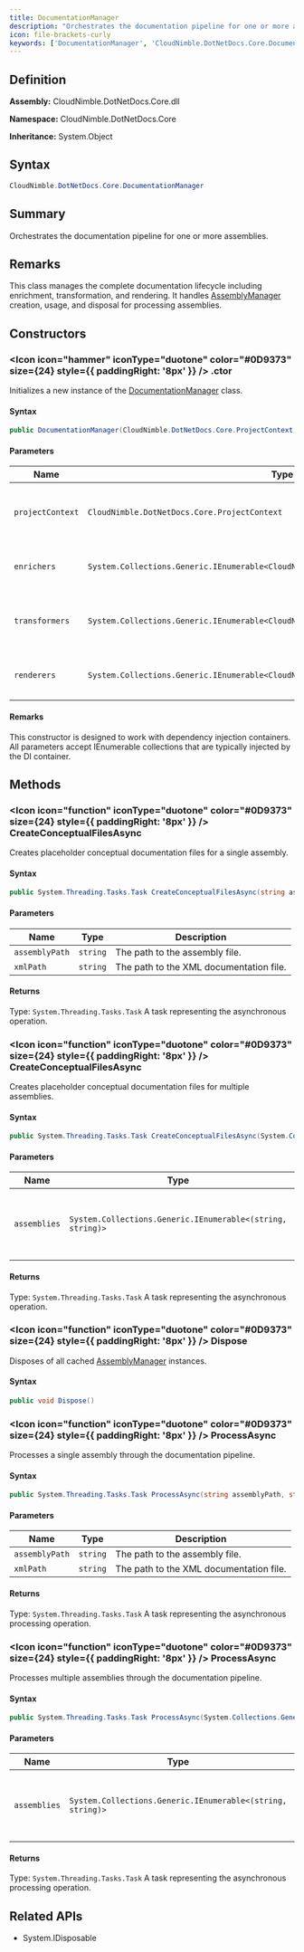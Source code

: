 ```yaml
---
title: DocumentationManager
description: "Orchestrates the documentation pipeline for one or more assemblies."
icon: file-brackets-curly
keywords: ['DocumentationManager', 'CloudNimble.DotNetDocs.Core.DocumentationManager', 'CloudNimble.DotNetDocs.Core', 'class', 'System.Object', 'System.IDisposable']
---
```


## Definition

**Assembly:** CloudNimble.DotNetDocs.Core.dll

**Namespace:** CloudNimble.DotNetDocs.Core

**Inheritance:** System.Object

## Syntax

```csharp
CloudNimble.DotNetDocs.Core.DocumentationManager
```

## Summary

Orchestrates the documentation pipeline for one or more assemblies.

## Remarks

This class manages the complete documentation lifecycle including enrichment,
            transformation, and rendering. It handles [AssemblyManager](/api-reference/CloudNimble/DotNetDocs/Core/AssemblyManager) creation,
            usage, and disposal for processing assemblies.

## Constructors

### <Icon icon="hammer" iconType="duotone" color="#0D9373" size={24} style={{ paddingRight: '8px' }} />  .ctor

Initializes a new instance of the [DocumentationManager](/api-reference/CloudNimble/DotNetDocs/Core/DocumentationManager) class.

#### Syntax

```csharp
public DocumentationManager(CloudNimble.DotNetDocs.Core.ProjectContext projectContext, System.Collections.Generic.IEnumerable<CloudNimble.DotNetDocs.Core.IDocEnricher> enrichers = null, System.Collections.Generic.IEnumerable<CloudNimble.DotNetDocs.Core.IDocTransformer> transformers = null, System.Collections.Generic.IEnumerable<CloudNimble.DotNetDocs.Core.IDocRenderer> renderers = null)
```

#### Parameters

| Name | Type | Description |
|------|------|-------------|
| `projectContext` | `CloudNimble.DotNetDocs.Core.ProjectContext` | The project context containing configuration settings. |
| `enrichers` | `System.Collections.Generic.IEnumerable<CloudNimble.DotNetDocs.Core.IDocEnricher>?` | The enrichers to apply to documentation entities. |
| `transformers` | `System.Collections.Generic.IEnumerable<CloudNimble.DotNetDocs.Core.IDocTransformer>?` | The transformers to apply to the documentation model. |
| `renderers` | `System.Collections.Generic.IEnumerable<CloudNimble.DotNetDocs.Core.IDocRenderer>?` | The renderers to generate output formats. |

#### Remarks

This constructor is designed to work with dependency injection containers.
            All parameters accept IEnumerable collections that are typically injected by the DI container.

## Methods

### <Icon icon="function" iconType="duotone" color="#0D9373" size={24} style={{ paddingRight: '8px' }} />  CreateConceptualFilesAsync

Creates placeholder conceptual documentation files for a single assembly.

#### Syntax

```csharp
public System.Threading.Tasks.Task CreateConceptualFilesAsync(string assemblyPath, string xmlPath)
```

#### Parameters

| Name | Type | Description |
|------|------|-------------|
| `assemblyPath` | `string` | The path to the assembly file. |
| `xmlPath` | `string` | The path to the XML documentation file. |

#### Returns

Type: `System.Threading.Tasks.Task`
A task representing the asynchronous operation.

### <Icon icon="function" iconType="duotone" color="#0D9373" size={24} style={{ paddingRight: '8px' }} />  CreateConceptualFilesAsync

Creates placeholder conceptual documentation files for multiple assemblies.

#### Syntax

```csharp
public System.Threading.Tasks.Task CreateConceptualFilesAsync(System.Collections.Generic.IEnumerable<(string, string)> assemblies)
```

#### Parameters

| Name | Type | Description |
|------|------|-------------|
| `assemblies` | `System.Collections.Generic.IEnumerable<(string, string)>` | The collection of assembly and XML path pairs. |

#### Returns

Type: `System.Threading.Tasks.Task`
A task representing the asynchronous operation.

### <Icon icon="function" iconType="duotone" color="#0D9373" size={24} style={{ paddingRight: '8px' }} />  Dispose

Disposes of all cached [AssemblyManager](/api-reference/CloudNimble/DotNetDocs/Core/AssemblyManager) instances.

#### Syntax

```csharp
public void Dispose()
```

### <Icon icon="function" iconType="duotone" color="#0D9373" size={24} style={{ paddingRight: '8px' }} />  ProcessAsync

Processes a single assembly through the documentation pipeline.

#### Syntax

```csharp
public System.Threading.Tasks.Task ProcessAsync(string assemblyPath, string xmlPath)
```

#### Parameters

| Name | Type | Description |
|------|------|-------------|
| `assemblyPath` | `string` | The path to the assembly file. |
| `xmlPath` | `string` | The path to the XML documentation file. |

#### Returns

Type: `System.Threading.Tasks.Task`
A task representing the asynchronous processing operation.

### <Icon icon="function" iconType="duotone" color="#0D9373" size={24} style={{ paddingRight: '8px' }} />  ProcessAsync

Processes multiple assemblies through the documentation pipeline.

#### Syntax

```csharp
public System.Threading.Tasks.Task ProcessAsync(System.Collections.Generic.IEnumerable<(string, string)> assemblies)
```

#### Parameters

| Name | Type | Description |
|------|------|-------------|
| `assemblies` | `System.Collections.Generic.IEnumerable<(string, string)>` | The collection of assembly and XML path pairs. |

#### Returns

Type: `System.Threading.Tasks.Task`
A task representing the asynchronous processing operation.

## Related APIs

- System.IDisposable

